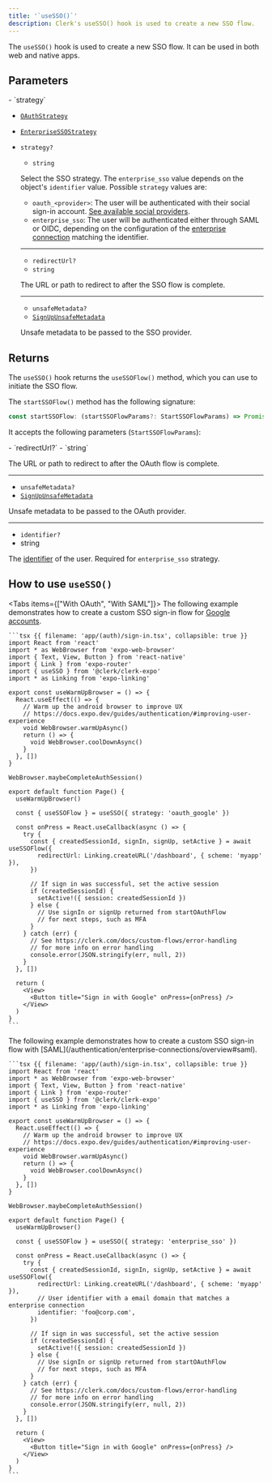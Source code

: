 ```yaml
---
title: '`useSSO()`'
description: Clerk's useSSO() hook is used to create a new SSO flow.
---
```


The `useSSO()` hook is used to create a new SSO flow. It can be used in both web and native apps.

## Parameters

<Properties>
  - `strategy`

  - [`OAuthStrategy`](/docs/references/javascript/types/sso#o-auth-strategy)

  - [`EnterpriseSSOStrategy`](/docs/references/javascript/types/sso#enterprise-sso-strategy)

  - `strategy?`

    - `string`

    Select the SSO strategy. The `enterprise_sso` value depends on the object's `identifier` value. Possible `strategy` values are:

    - `oauth_<provider>`: The user will be authenticated with their social sign-in account. [See available social providers](/docs/references/javascript/types/oauth#o-auth-provider).
    - `enterprise_sso`: The user will be authenticated either through SAML or OIDC, depending on the configuration of the [enterprise connection](/docs/authentication/enterprise-connections/overview) matching the identifier.

    ---

    - `redirectUrl?`
    - `string`

    The URL or path to redirect to after the SSO flow is complete.

    ---

    - `unsafeMetadata?`
    - [`SignUpUnsafeMetadata`](/docs/references/javascript/types/metadata#sign-up-unsafe-metadata)

    Unsafe metadata to be passed to the SSO provider.
</Properties>

## Returns

The `useSSO()` hook returns the `useSSOFlow()` method, which you can use to initiate the SSO flow.

The `startSSOFlow()` method has the following signature:

```ts
const startSSOFlow: (startSSOFlowParams?: StartSSOFlowParams) => Promise<StartSSOFlowReturnType>
```

It accepts the following parameters (`StartSSOFlowParams`):

<Properties>
  - `redirectUrl?`
  - `string`

  The URL or path to redirect to after the OAuth flow is complete.

  ---

  - `unsafeMetadata?`
  - [`SignUpUnsafeMetadata`](/docs/references/javascript/types/metadata#sign-up-unsafe-metadata)

  Unsafe metadata to be passed to the OAuth provider.

  ---

  - `identifier?`
  - string

  The [identifier](/docs/authentication/configuration/sign-up-sign-in-options#identifier) of the user. Required for `enterprise_sso` strategy.
</Properties>

## How to use `useSSO()`

<Tabs items={["With OAuth", "With SAML"]}>
  <Tab>
    The following example demonstrates how to create a custom SSO sign-in flow for [Google accounts](/docs/authentication/social-connections/google).

    ```tsx {{ filename: 'app/(auth)/sign-in.tsx', collapsible: true }}
    import React from 'react'
    import * as WebBrowser from 'expo-web-browser'
    import { Text, View, Button } from 'react-native'
    import { Link } from 'expo-router'
    import { useSSO } from '@clerk/clerk-expo'
    import * as Linking from 'expo-linking'

    export const useWarmUpBrowser = () => {
      React.useEffect(() => {
        // Warm up the android browser to improve UX
        // https://docs.expo.dev/guides/authentication/#improving-user-experience
        void WebBrowser.warmUpAsync()
        return () => {
          void WebBrowser.coolDownAsync()
        }
      }, [])
    }

    WebBrowser.maybeCompleteAuthSession()

    export default function Page() {
      useWarmUpBrowser()

      const { useSSOFlow } = useSSO({ strategy: 'oauth_google' })

      const onPress = React.useCallback(async () => {
        try {
          const { createdSessionId, signIn, signUp, setActive } = await useSSOFlow({
            redirectUrl: Linking.createURL('/dashboard', { scheme: 'myapp' }),
          })

          // If sign in was successful, set the active session
          if (createdSessionId) {
            setActive!({ session: createdSessionId })
          } else {
            // Use signIn or signUp returned from startOAuthFlow
            // for next steps, such as MFA
          }
        } catch (err) {
          // See https://clerk.com/docs/custom-flows/error-handling
          // for more info on error handling
          console.error(JSON.stringify(err, null, 2))
        }
      }, [])

      return (
        <View>
          <Button title="Sign in with Google" onPress={onPress} />
        </View>
      )
    }
    ```
  </Tab>

  <Tab>
    The following example demonstrates how to create a custom SSO sign-in flow with [SAML](/authentication/enterprise-connections/overview#saml).

    ```tsx {{ filename: 'app/(auth)/sign-in.tsx', collapsible: true }}
    import React from 'react'
    import * as WebBrowser from 'expo-web-browser'
    import { Text, View, Button } from 'react-native'
    import { Link } from 'expo-router'
    import { useSSO } from '@clerk/clerk-expo'
    import * as Linking from 'expo-linking'

    export const useWarmUpBrowser = () => {
      React.useEffect(() => {
        // Warm up the android browser to improve UX
        // https://docs.expo.dev/guides/authentication/#improving-user-experience
        void WebBrowser.warmUpAsync()
        return () => {
          void WebBrowser.coolDownAsync()
        }
      }, [])
    }

    WebBrowser.maybeCompleteAuthSession()

    export default function Page() {
      useWarmUpBrowser()

      const { useSSOFlow } = useSSO({ strategy: 'enterprise_sso' })

      const onPress = React.useCallback(async () => {
        try {
          const { createdSessionId, signIn, signUp, setActive } = await useSSOFlow({
            redirectUrl: Linking.createURL('/dashboard', { scheme: 'myapp' }),
            // User identifier with a email domain that matches a enterprise connection
            identifier: 'foo@corp.com',
          })

          // If sign in was successful, set the active session
          if (createdSessionId) {
            setActive!({ session: createdSessionId })
          } else {
            // Use signIn or signUp returned from startOAuthFlow
            // for next steps, such as MFA
          }
        } catch (err) {
          // See https://clerk.com/docs/custom-flows/error-handling
          // for more info on error handling
          console.error(JSON.stringify(err, null, 2))
        }
      }, [])

      return (
        <View>
          <Button title="Sign in with Google" onPress={onPress} />
        </View>
      )
    }
    ```
  </Tab>
</Tabs>
